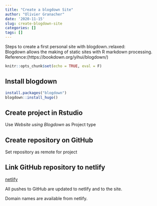 ```yaml
---
title: "Create a blogdown Site"
author: "Olivier Granacher"
date: '2020-11-15'
slug: create-blogdown-site
categories: []
tags: []
---
```

Steps to create a first personal site with blogdown.:relaxed:  
Blogdown allows the making of static sites with R markdown processing.  
Reference:(https://bookdown.org/yihui/blogdown/)


```r
knitr::opts_chunk$set(echo = TRUE, eval = F)
```


## Install blogdown
```r
install.packages("blogdown")
blogdown::install_hugo()
```

## Create project in Rstudio 
Use  _Website using Blogdown_ as Project type

## Create repository on GitHub
Set repository as remote for project

## Link GitHub repository to netlify
[netlify](www.netlify.com)

All pushes to GitHub are updated to netlify and to the site.

Domain names are available from netlify.
